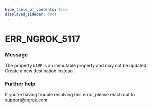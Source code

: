 ```yaml
---
hide_table_of_contents: true
displayed_sidebar: docs
---
```



# ERR_NGROK_5117

### Message
The property `NAME` is an immutable property and may not be updated. Create a new destination instead.

<ErrorDetails error='err_ngrok_5117' />


### Further help
If you're having trouble resolving this error, please reach out to [support@ngrok.com](mailto:support@ngrok.com?subject=Help%20with%20ERR_NGROK_5117)

